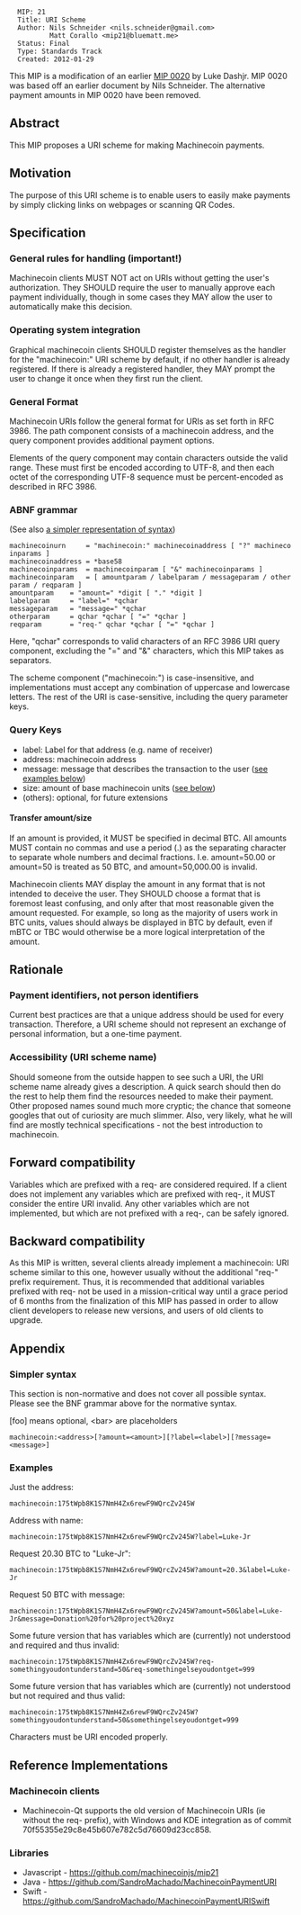 <pre>
  MIP: 21
  Title: URI Scheme
  Author: Nils Schneider <nils.schneider@gmail.com>
          Matt Corallo <mip21@bluematt.me>
  Status: Final
  Type: Standards Track
  Created: 2012-01-29
</pre>

This MIP is a modification of an earlier [[mip-0020.mediawiki|MIP 0020]] by Luke Dashjr. MIP 0020 was based off an earlier document by Nils Schneider. The alternative payment amounts in MIP 0020 have been removed.

==Abstract==
This MIP proposes a URI scheme for making Machinecoin payments.

==Motivation==
The purpose of this URI scheme is to enable users to easily make payments by simply clicking links on webpages or scanning QR Codes.

==Specification==

=== General rules for handling (important!) ===

Machinecoin clients MUST NOT act on URIs without getting the user's authorization.
They SHOULD require the user to manually approve each payment individually, though in some cases they MAY allow the user to automatically make this decision.

=== Operating system integration ===
Graphical machinecoin clients SHOULD register themselves as the handler for the "machinecoin:" URI scheme by default, if no other handler is already registered. If there is already a registered handler, they MAY prompt the user to change it once when they first run the client.

=== General Format ===

Machinecoin URIs follow the general format for URIs as set forth in RFC 3986. The path component consists of a machinecoin address, and the query component provides additional payment options.

Elements of the query component may contain characters outside the valid range. These must first be encoded according to UTF-8, and then each octet of the corresponding UTF-8 sequence must be percent-encoded as described in RFC 3986.

=== ABNF grammar ===

(See also [[#Simpler syntax|a simpler representation of syntax]])

 machinecoinurn     = "machinecoin:" machinecoinaddress [ "?" machinecoinparams ]
 machinecoinaddress = *base58
 machinecoinparams  = machinecoinparam [ "&" machinecoinparams ]
 machinecoinparam   = [ amountparam / labelparam / messageparam / otherparam / reqparam ]
 amountparam    = "amount=" *digit [ "." *digit ]
 labelparam     = "label=" *qchar
 messageparam   = "message=" *qchar
 otherparam     = qchar *qchar [ "=" *qchar ]
 reqparam       = "req-" qchar *qchar [ "=" *qchar ]

Here, "qchar" corresponds to valid characters of an RFC 3986 URI query component, excluding the "=" and "&" characters, which this MIP takes as separators.

The scheme component ("machinecoin:") is case-insensitive, and implementations must accept any combination of uppercase and lowercase letters. The rest of the URI is case-sensitive, including the query parameter keys.

=== Query Keys ===

*label: Label for that address (e.g. name of receiver)
*address: machinecoin address
*message: message that describes the transaction to the user ([[#Examples|see examples below]])
*size: amount of base machinecoin units ([[#Transfer amount/size|see below]])
*(others): optional, for future extensions

==== Transfer amount/size ====

If an amount is provided, it MUST be specified in decimal BTC.
All amounts MUST contain no commas and use a period (.) as the separating character to separate whole numbers and decimal fractions.
I.e. amount=50.00 or amount=50 is treated as 50 BTC, and amount=50,000.00 is invalid.

Machinecoin clients MAY display the amount in any format that is not intended to deceive the user.
They SHOULD choose a format that is foremost least confusing, and only after that most reasonable given the amount requested.
For example, so long as the majority of users work in BTC units, values should always be displayed in BTC by default, even if mBTC or TBC would otherwise be a more logical interpretation of the amount.
== Rationale ==

===Payment identifiers, not person identifiers===
Current best practices are that a unique address should be used for every transaction.
Therefore, a URI scheme should not represent an exchange of personal information, but a one-time payment.

===Accessibility (URI scheme name)===
Should someone from the outside happen to see such a URI, the URI scheme name already gives a description.
A quick search should then do the rest to help them find the resources needed to make their payment.
Other proposed names sound much more cryptic; the chance that someone googles that out of curiosity are much slimmer.
Also, very likely, what he will find are mostly technical specifications - not the best introduction to machinecoin.

==Forward compatibility==
Variables which are prefixed with a req- are considered required.  If a client does not implement any variables which are prefixed with req-, it MUST consider the entire URI invalid.  Any other variables which are not implemented, but which are not prefixed with a req-, can be safely ignored.

==Backward compatibility==
As this MIP is written, several clients already implement a machinecoin: URI scheme similar to this one, however usually without the additional "req-" prefix requirement.  Thus, it is recommended that additional variables prefixed with req- not be used in a mission-critical way until a grace period of 6 months from the finalization of this MIP has passed in order to allow client developers to release new versions, and users of old clients to upgrade.

== Appendix ==

=== Simpler syntax ===

This section is non-normative and does not cover all possible syntax.
Please see the BNF grammar above for the normative syntax.

[foo] means optional, &lt;bar&gt; are placeholders

 <nowiki>machinecoin:<address>[?amount=<amount>][?label=<label>][?message=<message>]</nowiki>

=== Examples ===

Just the address:
 machinecoin:175tWpb8K1S7NmH4Zx6rewF9WQrcZv245W

Address with name:
 machinecoin:175tWpb8K1S7NmH4Zx6rewF9WQrcZv245W?label=Luke-Jr

Request 20.30 BTC to "Luke-Jr":
 machinecoin:175tWpb8K1S7NmH4Zx6rewF9WQrcZv245W?amount=20.3&label=Luke-Jr

Request 50 BTC with message:
 machinecoin:175tWpb8K1S7NmH4Zx6rewF9WQrcZv245W?amount=50&label=Luke-Jr&message=Donation%20for%20project%20xyz

Some future version that has variables which are (currently) not understood and required and thus invalid:
 machinecoin:175tWpb8K1S7NmH4Zx6rewF9WQrcZv245W?req-somethingyoudontunderstand=50&req-somethingelseyoudontget=999

Some future version that has variables which are (currently) not understood but not required and thus valid:
 machinecoin:175tWpb8K1S7NmH4Zx6rewF9WQrcZv245W?somethingyoudontunderstand=50&somethingelseyoudontget=999

Characters must be URI encoded properly.

== Reference Implementations ==
=== Machinecoin clients ===
* Machinecoin-Qt supports the old version of Machinecoin URIs (ie without the req- prefix), with Windows and KDE integration as of commit 70f55355e29c8e45b607e782c5d76609d23cc858.

=== Libraries ===
* Javascript - https://github.com/machinecoinjs/mip21
* Java - https://github.com/SandroMachado/MachinecoinPaymentURI
* Swift - https://github.com/SandroMachado/MachinecoinPaymentURISwift
